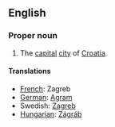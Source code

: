 ==English==
===Proper noun===

#The [[capital]] [[city]] of [[Croatia]].

====Translations====

*[[French]]: Zagreb
*[[German]]: [[Agram]]
*Swedish: [[Zagreb]]
*[[Hungarian]]: [[Zágráb]]